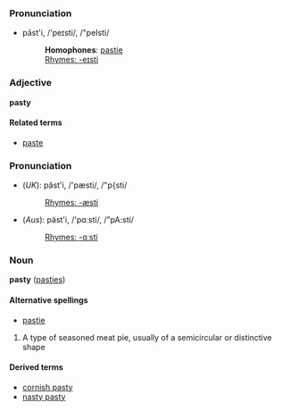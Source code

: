===Pronunciation===
*pāst'i, /'peɪsti/, /"peIsti/
*:'''Homophones''': [[pastie]]
*:[[Rhymes:English:-eɪsti|Rhymes: -eɪsti]]

===Adjective===
'''pasty'''

====Related terms====
*[[paste]]

===Pronunciation===
*(''UK''): păst'i, /'pæsti/, /"p{sti/
*:[[Rhymes:English:-æsti|Rhymes: -æsti]]
*(''Aus''): päst'i, /'pɑːsti/, /"pA:sti/
*:[[Rhymes:English:-ɑːsti|Rhymes: -ɑːsti]]

===Noun===
'''pasty''' ([[pasties]])

====Alternative spellings====
*[[pastie]]

# A type of seasoned meat pie, usually of a semicircular or distinctive shape

====Derived terms====
*[[cornish pasty]]
*[[nasty pasty]]